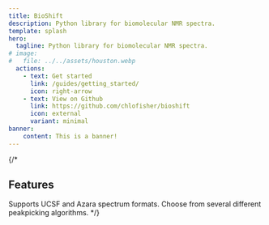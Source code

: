 ```yaml
---
title: BioShift
description: Python library for biomolecular NMR spectra.
template: splash
hero:
  tagline: Python library for biomolecular NMR spectra.
# image:
#   file: ../../assets/houston.webp
  actions:
    - text: Get started
      link: /guides/getting_started/
      icon: right-arrow
    - text: View on Github
      link: https://github.com/chlofisher/bioshift
      icon: external
      variant: minimal
banner:
    content: This is a banner!
---
```


{/*

## Features

<CardGrid>
	<Card title="Import spectra" icon="seti:csv">
        Supports UCSF and Azara spectrum formats.
	</Card>
	<Card title="Pick peaks" icon="forward-slash">
        Choose from several different peakpicking algorithms.
	</Card>
</CardGrid>
*/}
